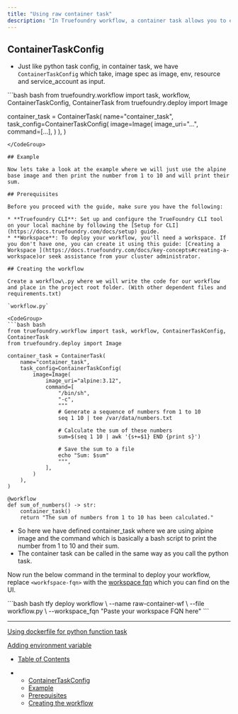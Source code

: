 ```yaml
---
title: "Using raw container task"
description: "In Truefoundry workflow, a container task allows you to execute a command or script inside a Docker container without needing to write a custom Python function for that specific task. It provides a way to use pre-built Docker images and run commands directly within those containers."
---
```


## ContainerTaskConfig

* Just like python task config, in container task, we have `ContainerTaskConfig` which take, image spec as image, env, resource and service\_account as input.

<CodeGroup>
  ```bash bash
  from truefoundry.workflow import task, workflow, ContainerTaskConfig, ContainerTask
  from truefoundry.deploy import Image

  container_task = ContainerTask(
      name="container_task",
      task_config=ContainerTaskConfig(
          image=Image(
              image_uri="...",
              command=[...],
          )
      ),
  )
  ```
</CodeGroup>

## Example

Now lets take a look at the example where we will just use the alpine base image and then print the number from 1 to 10 and will print their sum.

## Prerequisites

Before you proceed with the guide, make sure you have the following:

* **Truefoundry CLI**: Set up and configure the TrueFoundry CLI tool on your local machine by following the [Setup for CLI](https://docs.truefoundry.com/docs/setup) guide.
* **Workspace**: To deploy your workflow, you'll need a workspace. If you don't have one, you can create it using this guide: [Creating a Workspace ](https://docs.truefoundry.com/docs/key-concepts#creating-a-workspace)or seek assistance from your cluster administrator.

## Creating the workflow

Create a workflow\.py where we will write the code for our workflow and place in the project root folder. (With other dependent files and requirements.txt)

`workflow.py`

<CodeGroup>
  ```bash bash
  from truefoundry.workflow import task, workflow, ContainerTaskConfig, ContainerTask
  from truefoundry.deploy import Image

  container_task = ContainerTask(
      name="container_task",
      task_config=ContainerTaskConfig(
          image=Image(
              image_uri="alpine:3.12",
              command=[
                  "/bin/sh",
                  "-c",
                  """
                  # Generate a sequence of numbers from 1 to 10
                  seq 1 10 | tee /var/data/numbers.txt
                  
                  # Calculate the sum of these numbers
                  sum=$(seq 1 10 | awk '{s+=$1} END {print s}')
                  
                  # Save the sum to a file
                  echo "Sum: $sum"
                  """,
              ],
          )
      ),
  )

  @workflow
  def sum_of_numbers() -> str:
      container_task()
      return "The sum of numbers from 1 to 10 has been calculated."
  ```
</CodeGroup>

* So here we have defined container\_task where we are using alpine image and the command which is basically a bash script to print the number from 1 to 10 and their sum.
* The container task can be called in the same way as you call the python task.

Now run the below command in the terminal to deploy your workflow, replace `<workfspace-fqn>` with the [workspace fqn](https://docs.truefoundry.com/docs/key-concepts#getting-workspace-fqn) which you can find on the UI.

<CodeGroup>
  ```bash bash
  tfy deploy workflow \
    --name raw-container-wf \
    --file workflow.py \
    --workspace_fqn "Paste your workspace FQN here" 
  ```
</CodeGroup>

***

[Using dockerfile for python function task](/docs/python-function-tasks-with-dockefile)

[Adding environment variable](/docs/adding-environment-variable)

* [Table of Contents](#)

* * [ContainerTaskConfig](#containertaskconfig)
  * [Example](#example)
  * [Prerequisites](#prerequisites)
  * [Creating the workflow](#creating-the-workflow)
